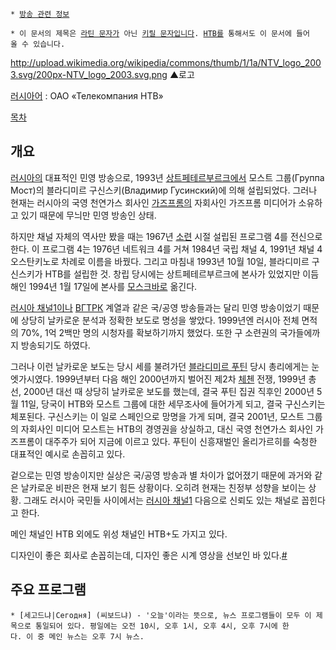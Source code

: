  * [[방송 관련 정보]]

 * 이 문서의 제목은 [[라틴 문자]]가 아닌 [[키릴 문자]]입니다. [[HTB]]를 통해서도 이 문서에 들어올 수 있습니다.

http://upload.wikimedia.org/wikipedia/commons/thumb/1/1a/NTV_logo_2003.svg/200px-NTV_logo_2003.svg.png
▲로고

[[러시아어]] : ОАО «Телекомпания НТВ»

[[목차]]

== 개요 ==
[[러시아]]의 대표적인 민영 방송으로, 1993년 [[상트페테르부르크]]에서 모스트 그룹(Группа Мост)의 블라디미르 구신스키(Владимир Гусинский)에 의해 설립되었다. 그러나 현재는 러시아의 국영 천연가스 회사인 [[가즈프롬]]의 자회사인 가즈프롬 미디어가 소유하고 있기 때문에 무늬만 민영 방송인 상태. 

하지만 채널 자체의 역사만 봤을 때는 1967년 [[소련]] 시절 설립된 프로그램 4를 전신으로 한다. 이 프로그램 4는 1976년 네트워크 4를 거쳐 1984년 국립 채널 4, 1991년 채널 4 오스탄키노로 차례로 이름을 바꿨다. 그리고 마침내 1993년 10월 10일, 블라디미르 구신스키가 НТВ를 설립한 것. 창립 당시에는 상트페테르부르크에 본사가 있었지만 이듬해인 1994년 1월 17일에 본사를 [[모스크바]]로 옮긴다.

[[러시아 채널1]]이나 [[ВГТРК]] 계열과 같은 국/공영 방송들과는 달리 민영 방송이었기 때문에 상당히 날카로운 분석과 정확한 보도로 명성을 쌓았다. 1999년엔 러시아 전체 면적의 70%, 1억 2백만 명의 시청자를 확보하기까지 했었다. 또한 구 소련권의 국가들에까지 방송되기도 하였다.

그러나 이런 날카로운 보도는 당시 세를 불려가던 [[블라디미르 푸틴]] 당시 총리에게는 눈엣가시였다. 1999년부터 다음 해인 2000년까지 벌어진 제2차 [[체첸]] 전쟁, 1999년 총선, 2000년 대선 때 상당히 날카로운 보도를 했는데, 결국 푸틴 집권 직후인 2000년 5월 11일, 당국이 НТВ와 모스트 그룹에 대한 세무조사에 들어가게 되고, 결국 구신스키는 체포된다. 구신스키는 이 일로 스페인으로 망명을 가게 되며, 결국 2001년, 모스트 그룹의 자회사인 미디어 모스트는 НТВ의 경영권을 상실하고, 대신 국영 천연가스 회사인 가즈프롬이 대주주가 되어 지금에 이르고 있다. 푸틴이 신흥재벌인 올리가르히를 숙청한 대표적인 예시로 손꼽히고 있다.

겉으로는 민영 방송이지만 실상은 국/공영 방송과 별 차이가 없어졌기 때문에 과거와 같은 날카로운 비판은 현재 보기 힘든 상황이다. 오히려 현재는 친정부 성향을 보이는 상황. 그래도 러시아 국민들 사이에서는 [[러시아 채널1]] 다음으로 신뢰도 있는 채널로 꼽힌다고 한다.

메인 채널인 НТВ 외에도 위성 채널인 НТВ+도 가지고 있다.

디자인이 좋은 회사로 손꼽히는데, 디자인 좋은 시계 영상을 선보인 바 있다.[http://youtu.be/Mp6FWEpFq1o #]

== 주요 프로그램 ==
 * [세고드냐|Сегодня] (씨보드냐) - '오늘'이라는 뜻으로, 뉴스 프로그램들이 모두 이 제목으로 통일되어 있다. 평일에는 오전 10시, 오후 1시, 오후 4시, 오후 7시에 한다. 이 중 메인 뉴스는 오후 7시 뉴스.
